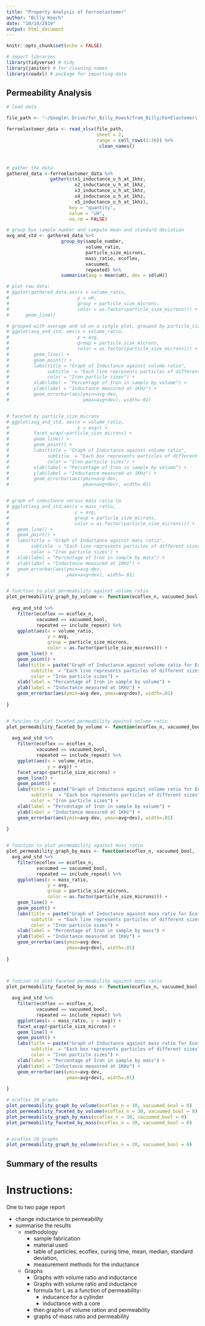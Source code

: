 ```yaml
---
title: "Property Analysis of Ferroelastomer"
author: "Billy Koech"
date: "10/10/2019"
output: html_document
---
```


```r
knitr::opts_chunk$set(echo = FALSE)

# import libraries
library(tidyverse) # tidy
library(janitor) # for cleaning names
library(readxl) # package for importing data
```

## Permeability Analysis


```r

# load data

file_path <- "~/Google\ Drive/for_Billy_Koech/from_Billy/Fe+Elastomer\ experiments/V2_experiment_design_mixing_ratios_by_volume.xlsx"

ferroelastomer_data <- read_xlsx(file_path,
                                 sheet = 2,
                                 range = cell_rows(1:36)) %>%
                                  clean_names()



# gather the data
gathered_data <-ferroelastomer_data %>%
                gather(c(x1_inductance_u_h_at_1khz,
                         x2_inductance_u_h_at_1khz,
                         x3_inductance_u_h_at_1khz,
                         x4_inductance_u_h_at_1khz,
                         x5_inductance_u_h_at_1khz), 
                       key = "quantity",
                       value = "uH",
                       na.rm = FALSE)

# group byo sample number and compute mean and standard deviation
avg_and_std <- gathered_data %>%
                    group_by(sample_number, 
                             volume_ratio,
                             particle_size_microns,
                             mass_ratio, ecoflex,
                             vacuumed,
                             repeated) %>%
                    summarise(avg = mean(uH), dev = sd(uH))

# plot raw data:
# ggplot(gathered_data,aes(x = volume_ratio,
#                         y = uH,
#                         group = particle_size_microns,
#                         color = as.factor(particle_size_microns))) +
#      geom_line()

# grouped with average and sd on a single plot, grouped by particle_size_microns
# ggplot(avg_and_std, aes(x = volume_ratio,
#                         y = avg, 
#                         group = particle_size_microns, 
#                         color = as.factor(particle_size_microns))) +
#         geom_line() +
#         geom_point() +
#         labs(title = "Graph of Inductance against volume ratio",
#              subtitle  = "Each line represents particles of different sizes",
#              color = "Iron particle sizes") + 
#         xlab(label = "Percentage of Iron in sample by volume") + 
#         ylab(label = "Inductance measured at 1KHz") +
#         geom_errorbar(aes(ymin=avg-dev,
#                           ymax=avg+dev), width=.01)


# faceted by particle_size_microns
# ggplot(avg_and_std, aes(x = volume_ratio,
#                         y = avg)) + 
#         facet_wrap(~particle_size_microns) +
#         geom_line() +
#         geom_point() +
#         labs(title = "Graph of Inductance against volume ratio",
#              subtitle  = "Each box represents particles of different sizes",
#              color = "Iron particle sizes") + 
#         xlab(label = "Percentage of Iron in sample by volume") + 
#         ylab(label = "Inductance measured at 1KHz") +
#         geom_errorbar(aes(ymin=avg-dev,
#                           ymax=avg+dev), width=.01)


# graph of inductance versus mass ratio to 
# ggplot(avg_and_std,aes(x = mass_ratio,
#                        y = avg,
#                        group = particle_size_microns,
#                        color = as.factor(particle_size_microns))) +
#   geom_line() +
#   geom_point() +
#   labs(title = "Graph of Inductance against mass ratio",
#        subtitle  = "Each line represents particles of different sizes",
#        color = "Iron particle sizes") +
#   xlab(label = "Percentage of Iron in sample by mass") +
#   ylab(label = "Inductance measured at 1KHz") +
#   geom_errorbar(aes(ymin=avg-dev,
#                     ymax=avg+dev), width=.01)


# function to plot permeability against volume ratio
plot_permeability_graph_by_volume <- function(ecoflex_n, vacuumed_bool, include_repeat = 0){
  
  avg_and_std %>%
    filter(ecoflex == ecoflex_n,
           vacuumed == vacuumed_bool,
           repeated == include_repeat) %>% 
    ggplot(aes(x = volume_ratio,
               y = avg,
               group = particle_size_microns,
               color = as.factor(particle_size_microns))) +
    geom_line() +
    geom_point() +
    labs(title = paste("Graph of Inductance against volume ratio for Ecoflex ", ecoflex_n),
         subtitle  = "Each line represents particles of different sizes",
         color = "Iron particle sizes") + 
    xlab(label = "Percentage of Iron in sample by volume") + 
    ylab(label = "Inductance measured at 1KHz") +
    geom_errorbar(aes(ymin=avg-dev, ymax=avg+dev), width=.01)
  
}


# funcion to plot faceted permeability against volume ratio
plot_permeability_faceted_by_volume <- function(ecoflex_n, vacuumed_bool, include_repeat = 0){
  
  avg_and_std %>%
    filter(ecoflex == ecoflex_n,
           vacuumed == vacuumed_bool,
           repeated == include_repeat) %>% 
    ggplot(aes(x = volume_ratio,
               y = avg)) +
    facet_wrap(~particle_size_microns) +
    geom_line() +
    geom_point() +
    labs(title = paste("Graph of Inductance against volume ratio for Ecoflex ", ecoflex_n),
         subtitle  = "Each box represents particles of different sizes",
         color = "Iron particle sizes") +
    xlab(label = "Percentage of Iron in sample by volume") +
    ylab(label = "Inductance measured at 1KHz") +
    geom_errorbar(aes(ymin=avg-dev, ymax=avg+dev), width=.01)
  
}


# function to plot permeability against mass_ratio
plot_permeability_graph_by_mass <- function(ecoflex_n, vacuumed_bool, include_repeat = 0){
  avg_and_std %>%
    filter(ecoflex == ecoflex_n,
           vacuumed == vacuumed_bool,
           repeated == include_repeat) %>% 
    ggplot(aes(x = mass_ratio,
               y = avg,
               group = particle_size_microns,
               color = as.factor(particle_size_microns))) +
    geom_line() +
    geom_point() +
    labs(title = paste("Graph of Inductance against mass ratio for Ecoflex", ecoflex_n),
         subtitle  = "Each line represents particles of different sizes",
         color = "Iron particle sizes") +
    xlab(label = "Percentage of Iron in sample by mass") + 
    ylab(label = "Inductance measured at 1KHz") +
    geom_errorbar(aes(ymin=avg-dev,
                      ymax=avg+dev), width=.01)
  
}



# funcion to plot faceted permeability against mass ratio
plot_permeability_faceted_by_mass <- function(ecoflex_n, vacuumed_bool, include_repeat = 0){
  
  avg_and_std %>%
    filter(ecoflex == ecoflex_n,
           vacuumed == vacuumed_bool,
           repeated == include_repeat) %>%
    ggplot(aes(x = mass_ratio, y = avg)) +
    facet_wrap(~particle_size_microns) +
    geom_line() +
    geom_point() +
    labs(title = paste("Graph of Inductance against mass ratio for Ecoflex", ecoflex_n),
         subtitle  = "Each box represents particles of different sizes",
         color = "Iron particle sizes") + 
    xlab(label = "Percentage of Iron in sample by mass") + 
    ylab(label = "Inductance measured at 1KHz") +
    geom_errorbar(aes(ymin=avg-dev,
                      ymax=avg+dev), width=.01)
  
}

# ecoflex 30 graphs
plot_permeability_graph_by_volume(ecoflex_n = 30, vacuumed_bool = 0)
plot_permeability_faceted_by_volume(ecoflex_n = 30, vacuumed_bool = 0)
plot_permeability_graph_by_mass(ecoflex_n = 30, vacuumed_bool = 0)
plot_permeability_faceted_by_mass(ecoflex_n = 30, vacuumed_bool = 0)


# ecoflex 20 graphs
plot_permeability_graph_by_volume(ecoflex_n = 20, vacuumed_bool = 0)
```

## Summary of the results

# Instructions:
One to two page report

* change inductance to permeability
* summarise the results
  * methodology
    * sample fabrication
    * material used
    * table of particles, ecoflex, curing time, mean, median, standard deviation,
    * measurement methods for the inductance
  * Graphs 
    * Graphs with volume ratio and inductance
    * Graphs with volume ratio and inductance
    * formula for L as a function of permeability:
      * inducance for a cylinder
      * inductance with a core
    * then graphs of volume ration and permeability
    * graphs of mass ratio and permeability 

